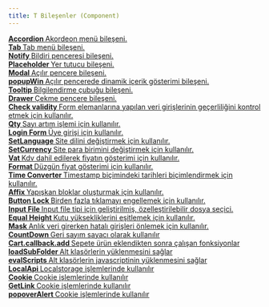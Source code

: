 ```yaml
---
title: T Bileşenler (Component)
---
```


<div class="row">
    <div class="col-6 mb-1">
        <a href="/docs/js/tr-javascript-component-accordion" class="d-flex flex-direction-column h-100 p-3 border-round border shadow component-card">
            <strong class="d-block">
                Accordion
            </strong>
            <span>
                Akordeon menü bileşeni.
            </span>
        </a>
    </div>
    <div class="col-6 mb-1">
        <a href="/docs/js/tr-javascript-component-tab" class="d-flex flex-direction-column h-100 p-3 border-round border shadow component-card">
            <strong class="d-block">
                Tab
            </strong>
            <span>
                Tab menü bileşeni.
            </span>
        </a>
    </div>
    <div class="col-6 mb-1">
        <a href="/docs/js/tr-javascript-component-notify" class="d-flex flex-direction-column h-100 p-3 border-round border shadow component-card">
            <strong class="d-block">
                Notify
            </strong>
            <span>
                Bildiri penceresi bileşeni.
            </span>
        </a>
    </div>
    <div class="col-6 mb-1">
        <a href="/docs/js/tr-javascript-component-placeholder" class="d-flex flex-direction-column h-100 p-3 border-round border shadow component-card">
            <strong class="d-block">
                Placeholder
            </strong>
            <span>
                Yer tutucu bileşeni.
            </span>
        </a>
    </div>
    <div class="col-6 mb-1">
        <a href="/docs/js/tr-javascript-component-modal" class="d-flex flex-direction-column h-100 p-3 border-round border shadow component-card">
            <strong class="d-block">
                Modal
            </strong>
            <span>
                Açılır pencere bileşeni.
            </span>
        </a>
    </div>
    <div class="col-6 mb-1">
        <a href="/docs/js/tr-javascript-component-popupwin" class="d-flex flex-direction-column h-100 p-3 border-round border shadow component-card">
            <strong class="d-block">
                popupWin
            </strong>
            <span>
                Açılır pencerede dinamik içerik gösterimi bileşeni.
            </span>
        </a>
    </div>
    <div class="col-6 mb-1">
        <a href="/docs/js/tr-javascript-component-tooltip" class="d-flex flex-direction-column h-100 p-3 border-round border shadow component-card">
            <strong class="d-block">
                Tooltip
            </strong>
            <span>
                Bilgilendirme çubuğu bileşeni.
            </span>
        </a>
    </div>
    <div class="col-6 mb-1">
        <a href="/docs/js/tr-javascript-component-drawer" class="d-flex flex-direction-column h-100 p-3 border-round border shadow component-card">
            <strong class="d-block">
                Drawer
            </strong>
            <span>
                Çekme pencere bileşeni.
            </span>
        </a>
    </div>
    <div class="col-6 mb-1">
        <a href="/docs/js/tr-javascript-component-check-validity" class="d-flex flex-direction-column h-100 p-3 border-round border shadow component-card">
            <strong class="d-block">
                Check validity
            </strong>
            <span>
                Form elemanlarına yapılan veri girişlerinin geçerliliğini kontrol etmek için kullanılır.
            </span>
        </a>
    </div>
    <div class="col-6 mb-1">
        <a href="/docs/js/tr-javascript-component-qty" class="d-flex flex-direction-column h-100 p-3 border-round border shadow component-card">
            <strong class="d-block">
                Qty
            </strong>
            <span>
                Sayı artım işlemi için kullanılır.
            </span>
        </a>
    </div>
    <div class="col-6 mb-1">
        <a href="/docs/js/tr-javascript-component-login-form" class="d-flex flex-direction-column h-100 p-3 border-round border shadow component-card">
            <strong class="d-block">
                Login Form
            </strong>
            <span>
                Üye girişi için kullanılır.
            </span>
        </a>
    </div>
    <div class="col-6 mb-1">
        <a href="/docs/js/tr-javascript-component-setlanguage" class="d-flex flex-direction-column h-100 p-3 border-round border shadow component-card">
            <strong class="d-block">
                SetLanguage
            </strong>
            <span>
                Site dilini değiştirmek için kullanılır.
            </span>
        </a>
    </div>
    <div class="col-6 mb-1">
        <a href="/docs/js/tr-javascript-component-setcurrency" class="d-flex flex-direction-column h-100 p-3 border-round border shadow component-card">
            <strong class="d-block">
                SetCurrency
            </strong>
            <span>
                Site para birimini değiştirmek için kullanılır.
            </span>
        </a>
    </div>
    <div class="col-6 mb-1">
        <a href="/docs/js/tr-javascript-component-vat" class="d-flex flex-direction-column h-100 p-3 border-round border shadow component-card">
            <strong class="d-block">
                Vat
            </strong>
            <span>
                Kdv dahil edilerek fiyatın gösterimi için kullanılır.
            </span>
        </a>
    </div>
    <div class="col-6 mb-1">
        <a href="/docs/js/tr-javascript-component-format" class="d-flex flex-direction-column h-100 p-3 border-round border shadow component-card">
            <strong class="d-block">
                Format
            </strong>
            <span>
                Düzgün fiyat gösterimi için kullanılır.
            </span>
        </a>
    </div>
    <div class="col-6 mb-1">
        <a href="/docs/js/tr-javascript-component-time-converter" class="d-flex flex-direction-column h-100 p-3 border-round border shadow component-card">
            <strong class="d-block">
                Time Converter
            </strong>
            <span>
                Timestamp biçimindeki tarihleri biçimlendirmek için kullanılır.
            </span>
        </a>
    </div>
    <div class="col-6 mb-1">
        <a href="/docs/js/tr-javascript-component-affix" class="d-flex flex-direction-column h-100 p-3 border-round border shadow component-card">
            <strong class="d-block">
                Affix
            </strong>
            <span>
                Yapışkan bloklar oluşturmak için kullanılır.
            </span>
        </a>
    </div>
    <div class="col-6 mb-1">
        <a href="/docs/js/tr-javascript-component-button-lock" class="d-flex flex-direction-column h-100 p-3 border-round border shadow component-card">
            <strong class="d-block">
                Button Lock
            </strong>
            <span>
                Birden fazla tıklamayı engellemek için kullanılır.
            </span>
        </a>
    </div>
    <div class="col-6 mb-1">
        <a href="/docs/js/tr-javascript-component-input-file" class="d-flex flex-direction-column h-100 p-3 border-round border shadow component-card">
            <strong class="d-block">
                Input File
            </strong>
            <span>
                Input file tipi için geliştirilmiş, özelleştirilebilir dosya seçici.
            </span>
        </a>
    </div>
    <div class="col-6 mb-1">
        <a href="/docs/js/tr-javascript-component-equal-height" class="d-flex flex-direction-column h-100 p-3 border-round border shadow component-card">
            <strong class="d-block">
                Equal Height
            </strong>
            <span>
                Kutu yüksekliklerini eşitlemek için kullanılır.
            </span>
        </a>
    </div>
    <div class="col-6 mb-1">
        <a href="/docs/js/tr-javascript-component-mask" class="d-flex flex-direction-column h-100 p-3 border-round border shadow component-card">
            <strong class="d-block">
                Mask
            </strong>
            <span>
                Anlık veri girerken hatalı girişleri önlemek için kullanılır.
            </span>
        </a>
    </div>
    <div class="col-6 mb-1">
        <a href="/docs/js/tr-javascript-component-countdown" class="d-flex flex-direction-column h-100 p-3 border-round border shadow component-card">
            <strong class="d-block">
                CountDown
            </strong>
            <span>
                Geri sayım sayacı olarak kullanılır
            </span>
        </a>
    </div>
    <div class="col-6 mb-1">
        <a href="/docs/js/tr-javascript-component-cartcallback" class="d-flex flex-direction-column h-100 p-3 border-round border shadow component-card">
            <strong class="d-block">
                Cart.callback.add
            </strong>
            <span>
                Sepete ürün eklendikten sonra çalışan fonksiyonlar
            </span>
        </a>
    </div>
    <div class="col-6 mb-1">
        <a href="/docs/js/tr-javascript-component-loadsubfolder" class="d-flex flex-direction-column h-100 p-3 border-round border shadow component-card">
            <strong class="d-block">
                loadSubFolder
            </strong>
            <span>
                Alt klasörlerin yüklenmesini sağlar
            </span>
        </a>
    </div>
    <div class="col-6 mb-1">
        <a href="/docs/js/tr-javascript-component-evalscript" class="d-flex flex-direction-column h-100 p-3 border-round border shadow component-card">
            <strong class="d-block">
                evalScripts
            </strong>
            <span>
                Alt klasörlerin javascriptinin yüklenmesini sağlar
            </span>
        </a>
    </div>
    <div class="col-6 mb-1">
        <a href="/docs/js/tr-javascript-component-localapi" class="d-flex flex-direction-column h-100 p-3 border-round border shadow component-card">
            <strong class="d-block">
                LocalApi
            </strong>
            <span>
                Localstorage işlemlerinde kullanılır
            </span>
        </a>
    </div>
    <div class="col-6 mb-1">
        <a href="/docs/js/tr-javascript-component-cookie" class="d-flex flex-direction-column h-100 p-3 border-round border shadow component-card">
            <strong class="d-block">
                Cookie
            </strong>
            <span>
                Cookie işlemlerinde kullanılır
            </span>
        </a>
    </div>
    <div class="col-6 mb-1">
        <a href="/docs/js/tr-javascript-component-getlink" class="d-flex flex-direction-column h-100 p-3 border-round border shadow component-card">
            <strong class="d-block">
                GetLink
            </strong>
            <span>
                Cookie işlemlerinde kullanılır
            </span>
        </a>
    </div>
    <div class="col-6 mb-1">
        <a href="/docs/js/tr-javascript-component-popoveralert" class="d-flex flex-direction-column h-100 p-3 border-round border shadow component-card">
            <strong class="d-block">
                popoverAlert
            </strong>
            <span>
                Cookie işlemlerinde kullanılır
            </span>
        </a>
    </div>

   
</div>

